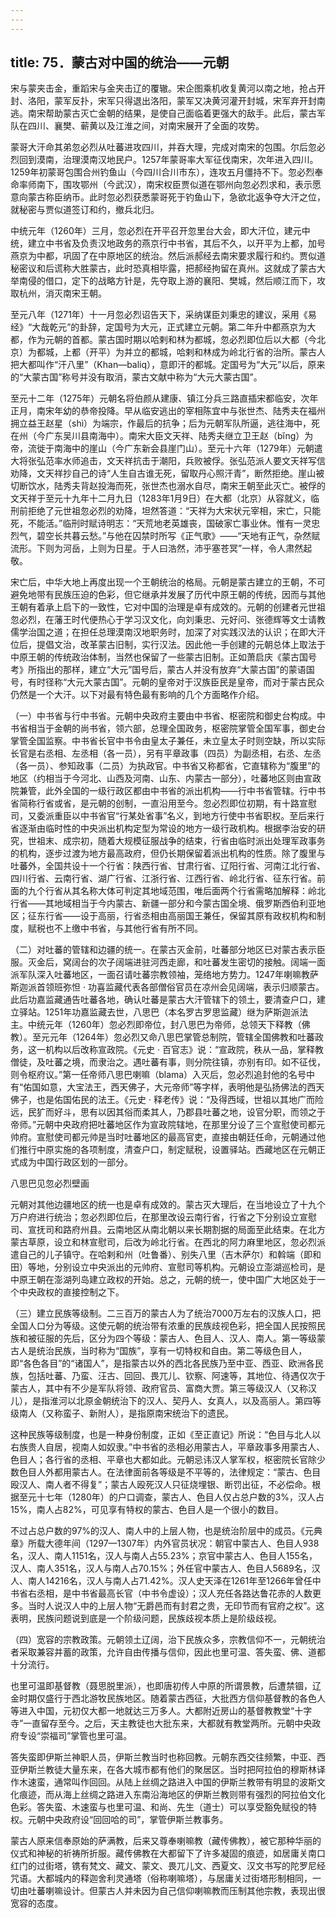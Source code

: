 ```yaml
---
---
---
```

title: 75．蒙古对中国的统治——元朝
---




宋与蒙夹击金，重蹈宋与金夹击辽的覆辙。宋企图乘机收复黄河以南之地，抢占开封、洛阳，蒙军反扑，宋军只得退出洛阳，蒙军又决黄河灌开封城，宋军弃开封南逃。南宋帮助蒙古灭亡金朝的结果，是使自己面临着更强大的敌手。此后，蒙古军队在四川、襄樊、蕲黄以及江淮之间，对南宋展开了全面的攻势。

蒙哥大汗命其弟忽必烈从吐蕃进攻四川，并吞大理，完成对南宋的包围。尔后忽必烈回到漠南，治理漠南汉地民户。1257年蒙哥率大军征伐南宋，次年进入四川。1259年初蒙哥包围合州钓鱼山（今四川合川市东），连攻五月僵持不下。忽必烈奉命率师南下，围攻鄂州（今武汉），南宋权臣贾似道在鄂州向忽必烈求和，表示愿意向蒙古称臣纳币。此时忽必烈获悉蒙哥死于钓鱼山下，急欲北返争夺大汗之位，就秘密与贾似道签订和约，撤兵北归。

中统元年（1260年）三月，忽必烈在开平召开忽里台大会，即大汗位，建元中统，建立中书省及负责汉地政务的燕京行中书省，其后不久，以开平为上都，加号燕京为中都，巩固了在中原地区的统治。然后派郝经去南宋要求履行和约。贾似道秘密议和后谎称大胜蒙古，此时恐真相毕露，把郝经拘留在真州。这就成了蒙古大举南侵的借口，定下的战略方针是，先夺取上游的襄阳、樊城，然后顺江而下，攻取杭州，消灭南宋王朝。

至元八年（1271年）十一月忽必烈诏告天下，采纳谋臣刘秉忠的建议，采用《易经》“大哉乾元”的卦辞，定国号为大元，正式建立元朝。第二年升中都燕京为大都，作为元朝的首都。蒙古国时期以哈剌和林为都城，忽必烈即位后以大都（今北京）为都城，上都（开平）为并立的都城，哈剌和林成为岭北行省的治所。蒙古人把大都叫作“汗八里”（Khan—baliq），意即汗的都城。定国号为“大元”以后，原来的“大蒙古国”称号并没有取消，蒙古文献中称为“大元大蒙古国”。

至元十二年（1275年）元朝名将伯颜从建康、镇江分兵三路直插宋都临安，次年正月，南宋年幼的恭帝投降。早从临安逃出的宰相陈宜中与张世杰、陆秀夫在福州拥立益王赵星（shì）为端宗，作最后的抗争；后为元朝军队所逼，逃往海中，死在州（今广东吴川县南海中）。南宋大臣文天祥、陆秀夫继立卫王赵（bĭng）为帝，流徙于南海中的崖山（今广东新会县崖门山）。至元十六年（1279年）元朝遣大将张弘范率水师追击，文天祥抗击于潮阳，兵败被俘。张弘范派人要文天祥写信劝降，文天祥抄自己的诗“人生自古谁无死，留取丹心照汗青”，断然拒绝。崖山被切断饮水，陆秀夫背赵投海而死，张世杰也溺水自尽，南宋王朝至此灭亡。被俘的文天祥于至元十九年十二月九日（1283年1月9日）在大都（北京）从容就义，临刑前拒绝了元世祖忽必烈的劝降，坦然答道：“天祥为大宋状元宰相，宋亡，只能死，不能活。”临刑时赋诗明志：“天荒地老英雄丧，国破家亡事业休。惟有一灵忠烈气，碧空长共暮云愁。”与他在囚禁时所写《正气歌》——“天地有正气，杂然赋流形。下则为河岳，上则为日星。于人曰浩然，沛乎塞苍冥”一样，令人肃然起敬。

宋亡后，中华大地上再度出现一个王朝统治的格局。元朝是蒙古建立的王朝，不可避免地带有民族压迫的色彩，但它继承并发展了历代中原王朝的传统，因而与其他王朝有着承上启下的一致性，它对中国的治理是卓有成效的。元朝的创建者元世祖忽必烈，在藩王时代便热心于学习汉文化，向刘秉忠、元好问、张德辉等文士请教儒学治国之道；在担任总理漠南汉地职务时，加深了对实践汉法的认识；在即大汗位后，提倡文治，改革蒙古旧制，实行汉法。因此他一手创建的元朝总体上取法于中原王朝的传统政治体制，当然也保留了一些蒙古旧制。正如萧启庆《蒙古国号考》所指出的那样，建立“大元”国号后，蒙古人并没有放弃“大蒙古国”的蒙语国号，有时径称“大元大蒙古国”。元朝的皇帝对于汉族臣民是皇帝，而对于蒙古民众仍然是一个大汗。以下对最有特色最有影响的几个方面略作介绍。

（一）中书省与行中书省。元朝中央政府主要由中书省、枢密院和御史台构成。中书省相当于金朝的尚书省，领六部，总理全国政务，枢密院掌管全国军事，御史台掌管全国监察。中书省长官中书令由皇太子兼任，未立皇太子时则空缺，所以实际长官是右丞相、左丞相（各一员），另有平章政事（四员）为副丞相，右丞、左丞（各一员）、参知政事（二员）为执政官。中书省又称都省，它直辖称为“腹里”的地区（约相当于今河北、山西及河南、山东、内蒙古一部分），吐蕃地区则由宣政院兼管，此外全国的一级行政区都由中书省的派出机构——行中书省管辖。行中书省简称行省或省，是元朝的创制，一直沿用至今。忽必烈即位初期，有十路宣慰司，又委派重臣以中书省官“行某处省事”名义，到地方行使中书省职权。至后来行省逐渐由临时性的中央派出机构定型为常设的地方一级行政机构。根据李治安的研究，世祖末、成宗初，随着大规模征服战争的结束，行省由临时派出处理军政事务的机构，逐步过渡为地方最高政府，但仍长期保留着派出机构的性质。除了腹里与吐蕃外，全国共设十一个行省：陕西行省、甘肃行省、辽阳行省、河南江北行省、四川行省、云南行省、湖广行省、江浙行省、江西行省、岭北行省、征东行省。前面的九个行省从其名称大体可判定其地域范围，唯后面两个行省需略加解释：岭北行省——其地域相当于今内蒙古、新疆一部分和今蒙古国全境、俄罗斯西伯利亚地区；征东行省——设于高丽，行省丞相由高丽国王兼任，保留其原有政权机构和制度，赋税也不上缴中书省，与其他行省有所不同。

（二）对吐蕃的管辖和边疆的统一。在蒙古灭金前，吐蕃部分地区已对蒙古表示臣服。灭金后，窝阔台的次子阔端进驻河西走廊，和吐蕃发生密切的接触。阔端一面派军队深入吐蕃地区，一面召请吐蕃宗教领袖，笼络地方势力。1247年喇嘛教萨斯迦派首领班弥怛 · 功喜监藏代表各部僧俗官员在凉州会见阔端，表示归顺蒙古。此后功嘉监藏通告吐蕃各地，确认吐蕃是蒙古大汗管辖下的领土，要清查户口，建立驿站。1251年功嘉监藏去世，八思巴（本名罗古罗思监藏）继为萨斯迦派法主。中统元年（1260年）忽必烈即帝位，封八思巴为帝师，总领天下释教（佛教）。至元元年（1264年）忽必烈又命八思巴掌管总制院，管辖全国佛教和吐蕃政务，这一机构以后改称宣政院。《元史 · 百官志》说：“宣政院，秩从一品，掌释教僧徒，及吐蕃之境，而隶治之。遇吐蕃有事，则分院往镇，亦别有印。如不征伐，则令枢府议。”第一任帝师八思巴喇嘛（blama）入灭后，忽必烈追封他的名号中有“佑国如意，大宝法王，西天佛子，大元帝师”等字样，表明他是弘扬佛法的西天佛子，也是佑国佑民的法王。《元史 · 释老传》说：“及得西域，世祖以其地广而险远，民犷而好斗，思有以因其俗而柔其人，乃郡县吐蕃之地，设官分职，而领之于帝师。”元朝中央政府把吐蕃地区作为宣政院辖地，在那里分设了三个宣慰使司都元帅府。宣慰使司都元帅是当时吐蕃地区的最高官吏，直接由朝廷任命，元朝通过他们推行中原实施的各项制度，清查户口，制定赋税，设置驿站。西藏地区在元朝正式成为中国行政区划的一部分。



八思巴见忽必烈壁画



元朝对其他边疆地区的统一也是卓有成效的。蒙古灭大理后，在当地设立了十九个万户府进行统治；忽必烈即位后，在那里改设云南行省，行省之下分别设立宣慰司、宣抚司和路府州县。云南地区从南北朝以来长期割据的局面至此结束。在北方蒙古草原，设立和林宣慰司，后改为岭北行省。在西北的阿力麻里地区，忽必烈派遣自己的儿子镇守。在哈剌和州（吐鲁番）、别失八里（吉木萨尔）和斡端（即和田）等地，分别设立中央派出的元帅府、宣慰司等机构。元朝设立澎湖巡检司，是中原王朝在澎湖列岛建立政权的开始。总之，元朝的统一，使中国广大地区处于一个中央政权的直接控制之下。

（三）建立民族等级制。二三百万的蒙古人为了统治7000万左右的汉族人口，把全国人口分为等级。这使元朝的统治带有浓重的民族歧视色彩，把全国人民按照民族和被征服的先后，区分为四个等级：蒙古人、色目人、汉人、南人。第一等级蒙古人是统治民族，当时称为“国族”，享有一切特权和自由。第二等级色目人，即“各色各目”的“诸国人”，是指蒙古以外的西北各民族乃至中亚、西亚、欧洲各民族，包括吐蕃、乃蛮、汪古、回回、畏兀儿、钦察、阿速等，其地位、待遇仅次于蒙古人，其中有不少是军队将领、政府官员、富商大贾。第三等级汉人（又称汉儿），是指淮河以北原金朝统治下的汉人、契丹人、女真人，以及高丽人。第四等级南人（又称蛮子、新附人），是指原南宋统治下的遗民。

这种民族等级制度，也是一种身份制度，正如《至正直记》所说：“色目与北人以右族贵人自居，视南人如奴隶。”中书省的丞相必用蒙古人，平章政事多用蒙古人、色目人；各行省的丞相、平章也大都如此。元朝忌讳汉人掌军权，枢密院长官除少数色目人外都用蒙古人。在法律面前各等级是不平等的，法律规定：“蒙古、色目殴汉人、南人者不得复”；蒙古人殴死汉人只征烧埋银、断罚出征，不必偿命。根据至元十七年（1280年）的户口调查，蒙古人、色目人仅占总户数的3%，汉人占15%，南人占82%，可见享有特权的蒙古、色目人是一个很小的数目。

不过占总户数的97%的汉人、南人中的上层人物，也是统治阶层中的成员。《元典章》所载大德年间（1297—1307年）内外官员状况：朝官中蒙古人、色目人938名，汉人、南人1151名，汉人与南人占55.23%；京官中蒙古人、色目人155名，汉人、南人351名，汉人与南人占70.15%；外任官中蒙古人、色目人5689名，汉人、南人14216名，汉人与南人占71.42%。汉人史天泽在1261年至1266年曾任中书省右丞相，是中书省最高长官（中书令虚设）；汉人充任各路达鲁花赤的人数更多。当时人说汉人中的上层人物“无爵邑而有封君之贵，无印节而有官府之权”。这表明，民族问题说到底是一个阶级问题，民族歧视本质上是阶级歧视。

（四）宽容的宗教政策。元朝领土辽阔，治下民族众多，宗教信仰不一，元朝统治者采取兼容并蓄的政策，允许自由传播与信仰，因此也里可温、答失蛮、佛、道都十分流行。

也里可温即基督教（聂思脱里派），也即唐初传人中原的所谓景教，后遭禁锢，辽金时期仅盛行于西北游牧民族地区。随着蒙古西征，大批西方信仰基督教的各色人等进入中国，元初仅大都一地就达三万多人。大都附近房山的基督教教堂“十字寺”一直留存至今。之后，天主教徒也大批东来，大都就有教堂两所。元朝中央政府专设“崇福司”掌管也里可温。

答失蛮即伊斯兰神职人员，伊斯兰教当时也称回教。元朝东西交往频繁，中亚、西亚伊斯兰教徒大量东来，在各大城市都有他们的聚居区。当时把阿拉伯的穆斯林译作木速蛮，通常叫作回回。从陆上丝绸之路进入中国的伊斯兰教带有明显的波斯文化痕迹，而从海上丝绸之路进入东南沿海地区的伊斯兰教则带有强烈的阿拉伯文化色彩。答失蛮、木速蛮与也里可温、和尚、先生（道士）可以享受豁免赋役的特权。元朝中央政府设“回回哈的司”，掌管伊斯兰教事务。

蒙古人原来信奉原始的萨满教，后来又尊奉喇嘛教（藏传佛教），被它那种华丽的仪式和神秘的祈祷所折服。藏传佛教在大都留下了许多凝固的痕迹，如居庸关南口红门的过街塔，镌有梵文、藏文、蒙文、畏兀儿文、西夏文、汉文书写的陀罗尼经咒语。大都城内的释迦舍利灵通塔（俗称喇嘛塔），与居庸关过街塔形制相同，一切由吐蕃喇嘛设计。但蒙古人并未因为自己信仰喇嘛教而压制其他宗教，表现出很宽容的态度。
